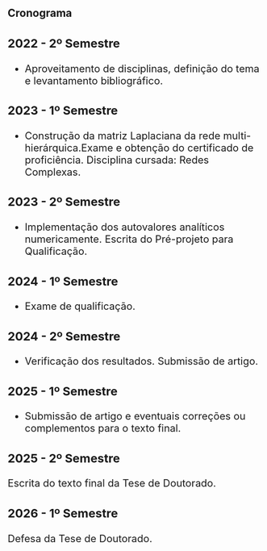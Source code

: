 ## Cronograma
:::{style="font-size:20px;"}
### 2022 - 2º Semestre

- Aproveitamento de disciplinas, definição do tema e levantamento bibliográfico.

### 2023 - 1º Semestre
- Construção da matriz Laplaciana da rede  multi-hierárquica.Exame e obtenção do certificado de proficiência. Disciplina cursada: Redes Complexas. 

### 2023 - 2º Semestre
- Implementação dos autovalores analíticos numericamente. Escrita do Pré-projeto para Qualificação.


### 2024 - 1º Semestre

- Exame de qualificação.

### 2024 - 2º Semestre
- Verificação dos resultados. Submissão de artigo.


### 2025 - 1º Semestre

- Submissão de artigo e eventuais correções ou complementos para o texto final.

### 2025 - 2º Semestre
Escrita do texto final da Tese de Doutorado. 

### 2026 - 1º Semestre
Defesa da Tese de Doutorado.



:::